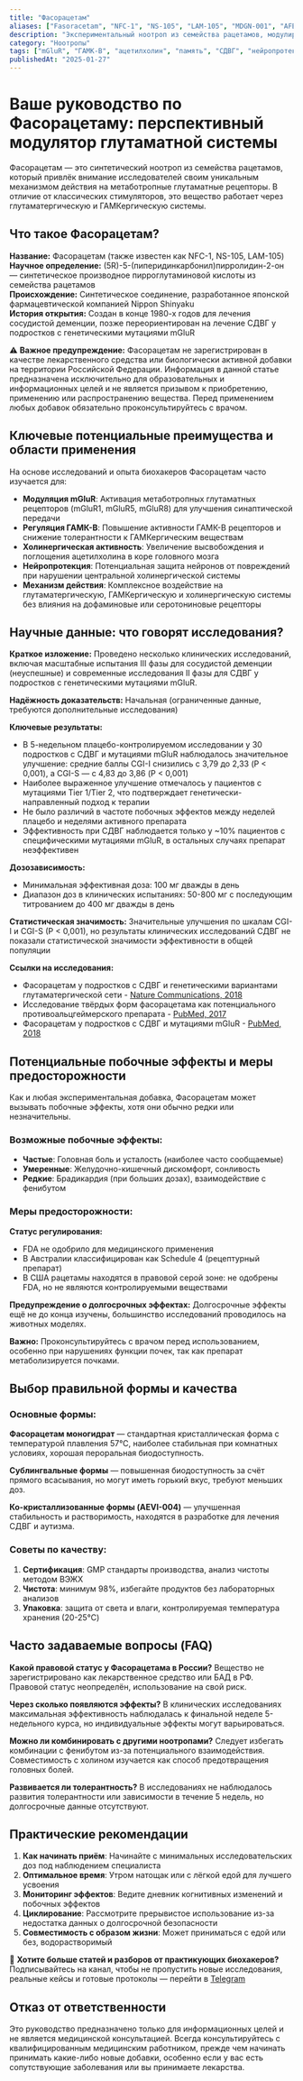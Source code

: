 ```yaml
---
title: "Фасорацетам"
aliases: ["Fasoracetam", "NFC-1", "NS-105", "LAM-105", "MDGN-001", "AFEVI-001", "(5R)-5-(пиперидинкарбонил)пирролидин-2-он", "110958-19-5"]
description: "Экспериментальный ноотроп из семейства рацетамов, модулирующий метаботропные глутаматные рецепторы и ГАМК-В систему"
category: "Ноотропы"
tags: ["mGluR", "ГАМК-В", "ацетилхолин", "память", "СДВГ", "нейропротекция", "экспериментальное вещество"]
publishedAt: "2025-01-27"
---
```


# Ваше руководство по Фасорацетаму: перспективный модулятор глутаматной системы

Фасорацетам — это синтетический ноотроп из семейства рацетамов, который привлёк внимание исследователей своим уникальным механизмом действия на метаботропные глутаматные рецепторы. В отличие от классических стимуляторов, это вещество работает через глутаматергическую и ГАМКергическую системы.

## Что такое Фасорацетам?

**Название:** Фасорацетам (также известен как NFC-1, NS-105, LAM-105)  
**Научное определение:** (5R)-5-(пиперидинкарбонил)пирролидин-2-он — синтетическое производное пирроглутаминовой кислоты из семейства рацетамов  
**Происхождение:** Синтетическое соединение, разработанное японской фармацевтической компанией Nippon Shinyaku  
**История открытия:** Создан в конце 1980-х годов для лечения сосудистой деменции, позже переориентирован на лечение СДВГ у подростков с генетическими мутациями mGluR

⚠️ **Важное предупреждение:**
Фасорацетам не зарегистрирован в качестве лекарственного средства или биологически активной добавки на территории Российской Федерации. Информация в данной статье предназначена исключительно для образовательных и информационных целей и не является призывом к приобретению, применению или распространению вещества. Перед применением любых добавок обязательно проконсультируйтесь с врачом.

## Ключевые потенциальные преимущества и области применения

На основе исследований и опыта биохакеров Фасорацетам часто изучается для:

- **Модуляция mGluR**: Активация метаботропных глутаматных рецепторов (mGluR1, mGluR5, mGluR8) для улучшения синаптической передачи
- **Регуляция ГАМК-В**: Повышение активности ГАМК-В рецепторов и снижение толерантности к ГАМКергическим веществам  
- **Холинергическая активность**: Увеличение высвобождения и поглощения ацетилхолина в коре головного мозга
- **Нейропротекция**: Потенциальная защита нейронов от повреждений при нарушении центральной холинергической системы
- **Механизм действия**: Комплексное воздействие на глутаматергическую, ГАМКергическую и холинергическую системы без влияния на дофаминовые или серотониновые рецепторы

## Научные данные: что говорят исследования?

**Краткое изложение:**
Проведено несколько клинических исследований, включая масштабные испытания III фазы для сосудистой деменции (неуспешные) и современные исследования II фазы для СДВГ у подростков с генетическими мутациями mGluR.

**Надёжность доказательств:** Начальная (ограниченные данные, требуются дополнительные исследования)

**Ключевые результаты:**
- В 5-недельном плацебо-контролируемом исследовании у 30 подростков с СДВГ и мутациями mGluR наблюдалось значительное улучшение: средние баллы CGI-I снизились с 3,79 до 2,33 (P &lt; 0,001), а CGI-S — с 4,83 до 3,86 (P &lt; 0,001)
- Наиболее выраженное улучшение отмечалось у пациентов с мутациями Tier 1/Tier 2, что подтверждает генетически-направленный подход к терапии
- Не было различий в частоте побочных эффектов между неделей плацебо и неделями активного препарата
- Эффективность при СДВГ наблюдается только у ~10% пациентов с специфическими мутациями mGluR, в остальных случаях препарат неэффективен

**Дозозависимость:**
- Минимальная эффективная доза: 100 мг дважды в день
- Диапазон доз в клинических испытаниях: 50-800 мг с последующим титрованием до 400 мг дважды в день

**Статистическая значимость:**
Значительные улучшения по шкалам CGI-I и CGI-S (P &lt; 0,001), но результаты клинических исследований СДВГ не показали статистической значимости эффективности в общей популяции

**Ссылки на исследования:**
- Фасорацетам у подростков с СДВГ и генетическими вариантами глутаматергической сети - [Nature Communications, 2018](https://www.nature.com/articles/s41467-017-02244-2)
- Исследование твёрдых форм фасорацетама как потенциального противоальцгеймерского препарата - [PubMed, 2017](https://pubmed.ncbi.nlm.nih.gov/28109793/)
- Фасорацетам у подростков с СДВГ и мутациями mGluR - [PubMed, 2018](https://pubmed.ncbi.nlm.nih.gov/29339723/)

## Потенциальные побочные эффекты и меры предосторожности

Как и любая экспериментальная добавка, Фасорацетам может вызывать побочные эффекты, хотя они обычно редки или незначительны.

### Возможные побочные эффекты:
- **Частые**: Головная боль и усталость (наиболее часто сообщаемые)
- **Умеренные**: Желудочно-кишечный дискомфорт, сонливость
- **Редкие**: Брадикардия (при больших дозах), взаимодействие с фенибутом

### Меры предосторожности:

**Статус регулирования:** 
- FDA не одобрило для медицинского применения
- В Австралии классифицирован как Schedule 4 (рецептурный препарат)
- В США рацетамы находятся в правовой серой зоне: не одобрены FDA, но не являются контролируемыми веществами

**Предупреждение о долгосрочных эффектах:** 
Долгосрочные эффекты ещё не до конца изучены, большинство исследований проводилось на животных моделях.

**Важно:** Проконсультируйтесь с врачом перед использованием, особенно при нарушениях функции почек, так как препарат метаболизируется почками.

## Выбор правильной формы и качества

### Основные формы:
**Фасорацетам моногидрат** — стандартная кристаллическая форма с температурой плавления 57°C, наиболее стабильная при комнатных условиях, хорошая пероральная биодоступность.

**Сублингвальные формы** — повышенная биодоступность за счёт прямого всасывания, но могут иметь горький вкус, требуют меньших доз.

**Ко-кристаллизованные формы (AEVI-004)** — улучшенная стабильность и растворимость, находятся в разработке для лечения СДВГ и аутизма.

### Советы по качеству:
1. **Сертификация**: GMP стандарты производства, анализ чистоты методом ВЭЖХ
2. **Чистота**: минимум 98%, избегайте продуктов без лабораторных анализов  
3. **Упаковка**: защита от света и влаги, контролируемая температура хранения (20-25°C)

## Часто задаваемые вопросы (FAQ)

**Какой правовой статус у Фасорацетама в России?**
Вещество не зарегистрировано как лекарственное средство или БАД в РФ. Правовой статус неопределён, использование на свой риск.

**Через сколько появляются эффекты?**
В клинических исследованиях максимальная эффективность наблюдалась к финальной неделе 5-недельного курса, но индивидуальные эффекты могут варьироваться.

**Можно ли комбинировать с другими ноотропами?**
Следует избегать комбинации с фенибутом из-за потенциального взаимодействия. Совместимость с холином изучается как способ предотвращения головных болей.

**Развивается ли толерантность?**
В исследованиях не наблюдалось развития толерантности или зависимости в течение 5 недель, но долгосрочные данные отсутствуют.

## Практические рекомендации

1. **Как начинать приём**: Начинайте с минимальных исследовательских доз под наблюдением специалиста
2. **Оптимальное время**: Утром натощак или с лёгкой едой для лучшего усвоения  
3. **Мониторинг эффектов**: Ведите дневник когнитивных изменений и побочных эффектов
4. **Циклирование**: Рассмотрите прерывистое использование из-за недостатка данных о долгосрочной безопасности
5. **Совместимость с образом жизни**: Может приниматься с едой или без, водорастворимый

🧠 **Хотите больше статей и разборов от практикующих биохакеров?**
Подписывайтесь на канал, чтобы не пропустить новые исследования, реальные кейсы и готовые протоколы — перейти в [Telegram](https://t.me/braintmind)

## Отказ от ответственности

Это руководство предназначено только для информационных целей и не является медицинской консультацией. Всегда консультируйтесь с квалифицированным медицинским работником, прежде чем начинать принимать какие-либо новые добавки, особенно если у вас есть сопутствующие заболевания или вы принимаете лекарства.